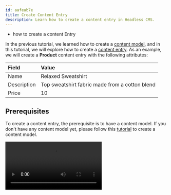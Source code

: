 ```yaml
---
id: aafeab7e
title: Create Content Entry
description: Learn how to create a content entry in Headless CMS.
---
```



<Alert type="success" title="WHAT YOU'LL LEARN">

- how to create a content Entry

</Alert>

In the previous tutorial, we learned how to create a [content model](/docs/{version}/user-guides/headless-cms/essentials/create-content-model), and
in this tutorial, we will explore how to create a [content entry](/docs/{version}/user-guides/headless-cms/essentials/glossary#content-entry).
As an example, we will create a **Product** content entry with the following attributes:

| Field       | Value                                          |
| :---------- | :--------------------------------------------- |
| Name        | Relaxed Sweatshirt                             |
| Description | Top sweatshirt fabric made from a cotton blend |
| Price       | 10                                             |

## Prerequisites

To create a content entry, the prerequisite is to have a content model.
If you don't have any content model yet, please follow this [tutorial](/docs/{version}/user-guides/headless-cms/essentials/create-content-model) to create a content model.

<Video src={createContentEntry} controls={true}/>

## Create Content Entry

1. From the **Side Menu**, Click **Headless CMS** > **Products**.
2. Click **+ NEW ENTRY**.

   ✔️ The New Content Entry screen opens.

3. In the **Name** textbox, type **Relaxed Sweatshirt**.
4. In the **Description** textbox, type **Top sweatshirt fabric made from a cotton blend**.
5. In the **Price** textbox, type **10**.
6. Click **SAVE & PUBLISH**.
7. Congratulations! You have created your first content entry.

## Additional Information

### Content Revision

Every time you save any content entry, a new revision is created. You can see all the content revisions in the **REVISONS** tab.
![Content Entry Revision](./assets/create-content-entry/content-entry-revision.png)
